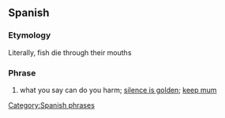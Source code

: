 ==Spanish==

===Etymology===
Literally, fish die through their mouths

===Phrase===
{{head|es|phrase}}

# what you say can do you harm; [[silence is golden]]; [[keep mum]]

[[Category:Spanish phrases]]